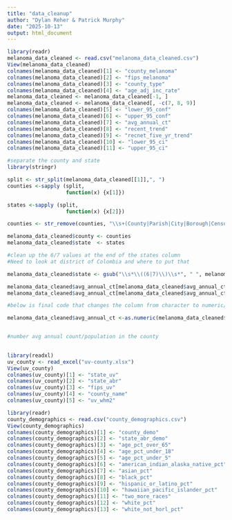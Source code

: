 ```yaml
---
title: "data_cleanup"
author: "Dylan Reher & Patrick Murphy"
date: "2025-10-13"
output: html_document
---
```


```r
library(readr)
melanoma_data_cleaned <- read.csv("melanoma_data_cleaned.csv")
View(melanoma_data_cleaned)
colnames(melanoma_data_cleaned)[1] <- "county_melanoma"
colnames(melanoma_data_cleaned)[2] <- "fips_melanoma"
colnames(melanoma_data_cleaned)[3] <- "county_type"
colnames(melanoma_data_cleaned)[4] <- "age_adj_inc_rate"
melanoma_data_cleaned <- melanoma_data_cleaned[-1, ] 
melanoma_data_cleaned <- melanoma_data_cleaned[, -c(7, 8, 9)]
colnames(melanoma_data_cleaned)[5] <- "lower_95_conf"
colnames(melanoma_data_cleaned)[6] <- "upper_95_conf"
colnames(melanoma_data_cleaned)[7] <- "avg_annual_ct"
colnames(melanoma_data_cleaned)[8] <- "recent_trend"
colnames(melanoma_data_cleaned)[9] <- "recnet_five_yr_trend"
colnames(melanoma_data_cleaned)[10] <- "lower_95_ci"
colnames(melanoma_data_cleaned)[11] <- "upper_95_ci"

#separate the county and state
library(stringr)

split <- str_split(melanoma_data_cleaned[[1]],", ")
counties <-sapply (split,
                   function(x) {x[1]})

states <-sapply (split,
                   function(x) {x[2]})

counties <- str_remove(counties, "\\s+(County|Parish|City|Borough|Census Area)$")

melanoma_data_cleaned$county <- counties
melanoma_data_cleaned$state  <- states

#clean up the 6/7 values at the end of the states column
#Need to look at district of Colombia and where to put that 

melanoma_data_cleaned$state <- gsub("\\s*\\((6|7)\\)\\s*", " ", melanoma_data_cleaned$state)

melanoma_data_cleaned$avg_annual_ct[melanoma_data_cleaned$avg_annual_ct == "data not available"] <- NA
melanoma_data_cleaned$avg_annual_ct[melanoma_data_cleaned$avg_annual_ct == "3 or fewer"] <- 0

#below is final code that changes the column from character to numeric/vector column (auto character as we have text in there)

melanoma_data_cleaned$avg_annual_ct <-as.numeric(melanoma_data_cleaned$avg_annual_ct)


#number avg annual count/population in the county 
    
```

```r
library(readxl)
uv_county <- read_excel("uv-county.xlsx")
View(uv_county)
colnames(uv_county)[1] <- "state_uv"
colnames(uv_county)[2] <- "state_abr"
colnames(uv_county)[3] <- "fips_uv"
colnames(uv_county)[4] <- "county_name"
colnames(uv_county)[5] <- "uv_whm2"
```


```r
library(readr)
county_demographics <- read.csv("county_demographics.csv")
View(county_demographics)
colnames(county_demographics)[1] <- "county_demo"
colnames(county_demographics)[2] <- "state_abr_demo"
colnames(county_demographics)[3] <- "age_pct_over_65"
colnames(county_demographics)[4] <- "age_pct_under_18"
colnames(county_demographics)[5] <- "age_pct_under_5"
colnames(county_demographics)[6] <- "american_indian_alaska_native_pct"
colnames(county_demographics)[7] <- "asian_pct"
colnames(county_demographics)[8] <- "black_pct"
colnames(county_demographics)[9] <- "hispanic_or_latino_pct"
colnames(county_demographics)[10] <- "hawaiian_pacific_islander_pct"
colnames(county_demographics)[11] <- "two_more_races"
colnames(county_demographics)[12] <- "white_pct"
colnames(county_demographics)[13] <- "white_not_horl_pct"


```



